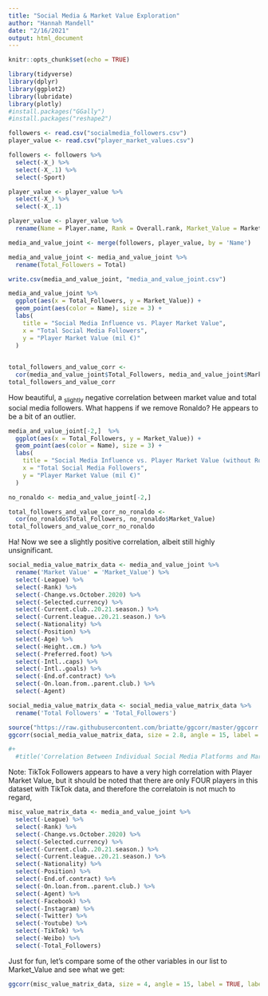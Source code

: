 ```yaml
---
title: "Social Media & Market Value Exploration"
author: "Hannah Mandell"
date: "2/16/2021"
output: html_document
---
```



```r
knitr::opts_chunk$set(echo = TRUE)
```

```r
library(tidyverse)
library(dplyr)
library(ggplot2)
library(lubridate)
library(plotly)
#install.packages("GGally")
#install.packages("reshape2")
```


```r
followers <- read.csv("socialmedia_followers.csv")
player_value <- read.csv("player_market_values.csv")
```


```r
followers <- followers %>%
  select(-X_) %>%
  select(-X_.1) %>%
  select(-Sport)

player_value <- player_value %>%
  select(-X_) %>%
  select(-X_.1)

player_value <- player_value %>%
  rename(Name = Player.name, Rank = Overall.rank, Market_Value = Market.value.at.10th.December.2020) 
```


```r
media_and_value_joint <- merge(followers, player_value, by = 'Name')

media_and_value_joint <- media_and_value_joint %>%
  rename(Total_Followers = Total)

write.csv(media_and_value_joint, "media_and_value_joint.csv")
```

```r
media_and_value_joint %>%
  ggplot(aes(x = Total_Followers, y = Market_Value)) +
  geom_point(aes(color = Name), size = 3) +
  labs(
    title = "Social Media Influence vs. Player Market Value", 
    x = "Total Social Media Followers", 
    y = "Player Market Value (mil €)"
  )
  
```

```r
total_followers_and_value_corr <- 
  cor(media_and_value_joint$Total_Followers, media_and_value_joint$Market_Value)
total_followers_and_value_corr
```

How beautiful, a ~slightly~ negative correlation between market value and total social media followers. What happens if we remove Ronaldo? He appears to be a bit of an outlier. 

```r
media_and_value_joint[-2,]  %>%
  ggplot(aes(x = Total_Followers, y = Market_Value)) +
  geom_point(aes(color = Name), size = 3) +
  labs(
    title = "Social Media Influence vs. Player Market Value (without Ronaldo)", 
    x = "Total Social Media Followers", 
    y = "Player Market Value (mil €)"
  )
```
```r
no_ronaldo <- media_and_value_joint[-2,]

total_followers_and_value_corr_no_ronaldo <- 
  cor(no_ronaldo$Total_Followers, no_ronaldo$Market_Value)
total_followers_and_value_corr_no_ronaldo
```

Ha! Now we see a slightly positive correlation, albeit still highly unsignificant.




```r
social_media_value_matrix_data <- media_and_value_joint %>%
  rename('Market Value' = 'Market_Value') %>%
  select(-League) %>%
  select(-Rank) %>%
  select(-Change.vs.October.2020) %>%
  select(-Selected.currency) %>%
  select(-Current.club..20.21.season.) %>%
  select(-Current.league..20.21.season.) %>%
  select(-Nationality) %>%
  select(-Position) %>%
  select(-Age) %>%
  select(-Height..cm.) %>%
  select(-Preferred.foot) %>%
  select(-Intl..caps) %>%
  select(-Intl..goals) %>%
  select(-End.of.contract) %>%
  select(-On.loan.from..parent.club.) %>%
  select(-Agent)

social_media_value_matrix_data <- social_media_value_matrix_data %>%
  rename('Total Followers' = 'Total_Followers')
```


```r
source("https://raw.githubusercontent.com/briatte/ggcorr/master/ggcorr.R")
ggcorr(social_media_value_matrix_data, size = 2.8, angle = 15, label = TRUE, label_size = 2, geom = "circle", low = "orange", mid = "white", high = "lightblue", layout.exp = 1)

#+
  #title('Correlation Between Individual Social Media Platforms and Market Value")

```
Note: TikTok Followers appears to have a very high correlation with Player Market Value, but it should be noted that there are only FOUR players in this dataset with TikTok data, and therefore the correlatoin is not much to regard,

```r
misc_value_matrix_data <- media_and_value_joint %>%
  select(-League) %>%
  select(-Rank) %>%
  select(-Change.vs.October.2020) %>%
  select(-Selected.currency) %>%
  select(-Current.club..20.21.season.) %>%
  select(-Current.league..20.21.season.) %>%
  select(-Nationality) %>%
  select(-Position) %>%
  select(-End.of.contract) %>%
  select(-On.loan.from..parent.club.) %>%
  select(-Agent) %>%
  select(-Facebook) %>%
  select(-Instagram) %>%
  select(-Twitter) %>%
  select(-Youtube) %>%
  select(-TikTok) %>%
  select(-Weibo) %>%
  select(-Total_Followers)

```


Just for fun, let's compare some of the other variables in our list to Market_Value and see what we get:

```r

ggcorr(misc_value_matrix_data, size = 4, angle = 15, label = TRUE, label_size = 2, geom = "circle", low = "orange", mid = "white", high = "lightblue", layout.exp = 1)
```

